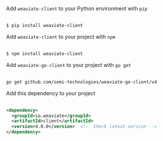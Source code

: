 
<Tabs groupId="languages">
<TabItem value="py" label="Python">

Add `weaviate-client` to your Python environment with `pip`<br/><br/>

```bash
$ pip install weaviate-client
```

</TabItem>
<TabItem value="js" label="JavaScript">

Add `weaviate-client` to your project with `npm`<br/><br/>

```bash
$ npm install weaviate-client
```

</TabItem>
<TabItem value="go" label="Go">

Add `weaviate-go-client` to your project with `go get`<br/><br/>

```bash
go get github.com/semi-technologies/weaviate-go-client/v4
```

</TabItem>
<TabItem value="java" label="Java">

Add this dependency to your project<br/><br/>

```xml
<dependency>
  <groupId>io.weaviate</groupId>
  <artifactId>client</artifactId>
  <version>4.0.0</version>  <!-- Check latest version -->
</dependency>
```

</TabItem>
</Tabs>